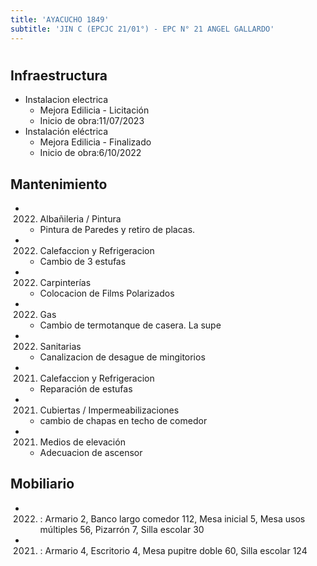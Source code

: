 ```yaml
---
title: 'AYACUCHO 1849'
subtitle: 'JIN C (EPCJC 21/01°) - EPC N° 21 ANGEL GALLARDO'
---
```


#
## Infraestructura

* Instalacion electrica 
    + Mejora Edilicia - Licitación 
    + Inicio de obra:11/07/2023 


* Instalación eléctrica 
    + Mejora Edilicia - Finalizado 
    + Inicio de obra:6/10/2022 






## Mantenimiento

*  (2022) Albañileria / Pintura 
    + Pintura de Paredes y retiro de placas.

*  (2022) Calefaccion y Refrigeracion 
    + Cambio de 3 estufas

*  (2022) Carpinterías 
    + Colocacion de Films Polarizados

*  (2022) Gas 
    + Cambio de termotanque de casera. La supe

*  (2022) Sanitarias 
    + Canalizacion de desague de mingitorios

*  (2021) Calefaccion y Refrigeracion 
    + Reparación de estufas

*  (2021) Cubiertas / Impermeabilizaciones 
    + cambio de chapas en techo de comedor

*  (2021) Medios de elevación 
    + Adecuacion de ascensor





## Mobiliario

*  (2022) : Armario 2, Banco largo comedor 112, Mesa inicial 5, Mesa usos múltiples 56, Pizarrón 7, Silla escolar 30 

*  (2021) : Armario 4, Escritorio 4, Mesa pupitre doble 60, Silla escolar 124 



